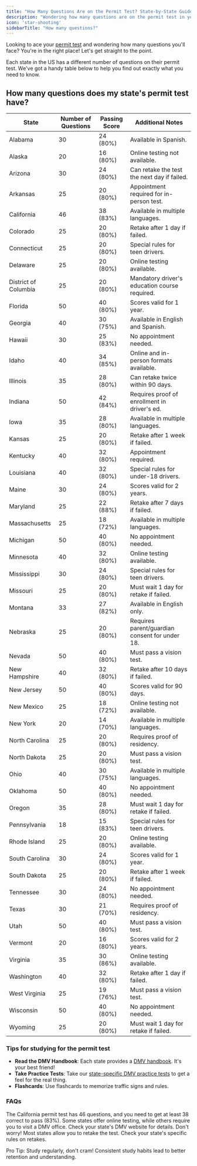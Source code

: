 ```yaml
---
title: "How Many Questions Are on the Permit Test? State-by-State Guide"
description: "Wondering how many questions are on the permit test in your state? Check out our comprehensive state-by-state guide to find out the exact number for your state, passing scores, and tips for acing the test!"
icon: 'star-shooting'
sidebarTitle: "How many questions?"
---
```


Looking to ace your [permit test](https://driving-tests.org/learners-permit/) and wondering how many questions you'll face? You're in the right place! Let's get straight to the point.

<Info>Each state in the US has a different number of questions on their permit test. We've got a handy table below to help you find out exactly what you need to know.</Info>

## How many questions does my state's permit test have?

| State            | Number of Questions | Passing Score | Additional Notes                                   |
|------------------|---------------------|---------------|---------------------------------------------------|
| Alabama          | 30                  | 24 (80%)      | Available in Spanish.                             |
| Alaska           | 20                  | 16 (80%)      | Online testing not available.                     |
| Arizona          | 30                  | 24 (80%)      | Can retake the test the next day if failed.       |
| Arkansas         | 25                  | 20 (80%)      | Appointment required for in-person test.          |
| California       | 46                  | 38 (83%)      | Available in multiple languages.                  |
| Colorado         | 25                  | 20 (80%)      | Retake after 1 day if failed.                     |
| Connecticut      | 25                  | 20 (80%)      | Special rules for teen drivers.                   |
| Delaware         | 25                  | 20 (80%)      | Online testing available.                         |
| District of Columbia | 25               | 20 (80%)      | Mandatory driver's education course required.     |
| Florida          | 50                  | 40 (80%)      | Scores valid for 1 year.                          |
| Georgia          | 40                  | 30 (75%)      | Available in English and Spanish.                 |
| Hawaii           | 30                  | 25 (83%)      | No appointment needed.                            |
| Idaho            | 40                  | 34 (85%)      | Online and in-person formats available.           |
| Illinois         | 35                  | 28 (80%)      | Can retake twice within 90 days.                  |
| Indiana          | 50                  | 42 (84%)      | Requires proof of enrollment in driver's ed.      |
| Iowa             | 35                  | 28 (80%)      | Available in multiple languages.                  |
| Kansas           | 25                  | 20 (80%)      | Retake after 1 week if failed.                    |
| Kentucky         | 40                  | 32 (80%)      | Appointment required.                             |
| Louisiana        | 40                  | 32 (80%)      | Special rules for under-18 drivers.               |
| Maine            | 30                  | 24 (80%)      | Scores valid for 2 years.                         |
| Maryland         | 25                  | 22 (88%)      | Retake after 7 days if failed.                    |
| Massachusetts    | 25                  | 18 (72%)      | Available in multiple languages.                  |
| Michigan         | 50                  | 40 (80%)      | No appointment needed.                            |
| Minnesota        | 40                  | 32 (80%)      | Online testing available.                         |
| Mississippi      | 30                  | 24 (80%)      | Special rules for teen drivers.                   |
| Missouri         | 25                  | 20 (80%)      | Must wait 1 day for retake if failed.             |
| Montana          | 33                  | 27 (82%)      | Available in English only.                        |
| Nebraska         | 25                  | 20 (80%)      | Requires parent/guardian consent for under 18.    |
| Nevada           | 50                  | 40 (80%)      | Must pass a vision test.                          |
| New Hampshire    | 40                  | 32 (80%)      | Retake after 10 days if failed.                   |
| New Jersey       | 50                  | 40 (80%)      | Scores valid for 90 days.                         |
| New Mexico       | 25                  | 18 (72%)      | Online testing not available.                     |
| New York         | 20                  | 14 (70%)      | Available in multiple languages.                  |
| North Carolina   | 25                  | 20 (80%)      | Requires proof of residency.                      |
| North Dakota     | 25                  | 20 (80%)      | Must pass a vision test.                          |
| Ohio             | 40                  | 30 (75%)      | Available in multiple languages.                  |
| Oklahoma         | 50                  | 40 (80%)      | No appointment needed.                            |
| Oregon           | 35                  | 28 (80%)      | Must wait 1 day for retake if failed.             |
| Pennsylvania     | 18                  | 15 (83%)      | Special rules for teen drivers.                   |
| Rhode Island     | 25                  | 20 (80%)      | Online testing available.                         |
| South Carolina   | 30                  | 24 (80%)      | Scores valid for 1 year.                          |
| South Dakota     | 25                  | 20 (80%)      | Retake after 1 week if failed.                    |
| Tennessee        | 30                  | 24 (80%)      | No appointment needed.                            |
| Texas            | 30                  | 21 (70%)      | Requires proof of residency.                      |
| Utah             | 50                  | 40 (80%)      | Must pass a vision test.                          |
| Vermont          | 20                  | 16 (80%)      | Scores valid for 2 years.                         |
| Virginia         | 35                  | 30 (86%)      | Online testing available.                         |
| Washington       | 40                  | 32 (80%)      | Retake after 1 day if failed.                     |
| West Virginia    | 25                  | 19 (76%)      | Must pass a vision test.                          |
| Wisconsin        | 50                  | 40 (80%)      | No appointment needed.                            |
| Wyoming          | 25                  | 20 (80%)      | Must wait 1 day for retake if failed.             |


### Tips for studying for the permit test
- **Read the DMV Handbook**: Each state provides a [DMV handbook](https://driving-tests.org/dmv-handbook-drivers-manual/). It's your best friend!
- **Take Practice Tests**: Take our [state-specific DMV practice tests](https://driving-tests.org/) to get a feel for the real thing.
- **Flashcards**: Use flashcards to memorize traffic signs and rules.

### FAQs
<AccordionGroup>
  <Accordion title="How many questions are on the California permit test?">
    The California permit test has 46 questions, and you need to get at least 38 correct to pass (83%).
  </Accordion>
  <Accordion title="Can I take the permit test online?">
    Some states offer online testing, while others require you to visit a DMV office. Check your state's DMV website for details.
  </Accordion>
  <Accordion title="What if I fail the permit test?">
    Don't worry! Most states allow you to retake the test. Check your state's specific rules on retakes.
  </Accordion>
</AccordionGroup>

<Note>Pro Tip: Study regularly, don't cram! Consistent study habits lead to better retention and understanding.</Note>
